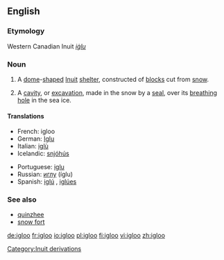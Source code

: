 ==English==

===Etymology===
Western Canadian Inuit ''[[iġlu]]''

===Noun===
{{en-noun}}

# A [[dome]]-[[shape]]d [[Inuit]] [[shelter]], constructed of [[block]]s cut from [[snow]].
# {{zoology}} A [[cavity]], or [[excavation]], made in the snow by a [[seal]], over its [[breathing]] [[hole]] in the sea ice.

====Translations====
{{trans-top|Inuit snow house}}
*French: igloo {{m}}
*German: [[Iglu]] {{n}}
*Italian: [[iglù]] {{m}}
*Icelandic: [[snjóhús]] {{n}}
{{trans-mid}}
*Portuguese: [[iglu]] {{m}}
*Russian: [[иглу]] (íglu) {{n}}
*Spanish: [[iglú]] {{m}}, [[iglúes]] {{p}}
{{trans-bottom}}

===See also===
*[[quinzhee]]
*[[snow fort]]

[[Category:Inuit derivations]]

[[de:igloo]]
[[fr:igloo]]
[[io:igloo]]
[[pl:igloo]]
[[fi:igloo]]
[[vi:igloo]]
[[zh:igloo]]